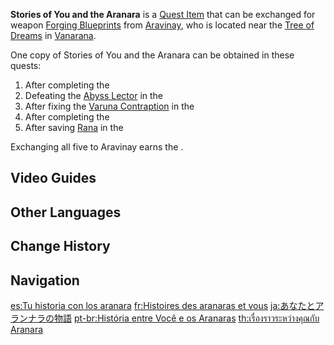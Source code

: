 {{Item Infobox
|id            = 101832
|image         = Item Stories of You and the Aranara.png
|type          = Quest Items
|group         = Quest Currencies
|quality       = 4
|description   = So many wonderful things transpired during your adventures with the Aranara. In the world of the Aranara where stories are highly valued, maybe someone is willing to "exchange" these with you.
|source1       = [[The World of Aranara]]
}}
'''Stories of You and the Aranara''' is a [[Quest Item]] that can be exchanged for weapon [[Forging Blueprints]] from [[Aravinay]], who is located near the [[Tree of Dreams]] in [[Vanarana (Subarea)|Vanarana]].

One copy of Stories of You and the Aranara can be obtained in these quests:
# After completing the {{Quest|The World of Aranara}}
# Defeating the [[Abyss Lector]] in the {{Quest|Vimana Agama}}
# After fixing the [[Varuna Contraption]] in the {{Quest|Varuna Gatha}}
# After completing the {{Quest|Agnihotra Sutra}}
# After saving [[Rana]] in the {{Quest|In the End, the Forest Will Remember}}

Exchanging all five to Aravinay earns the {{Achievement|The Tale of the Forest}}.

==Video Guides==
{{EVT
| video1 = https://youtu.be/iDK8w4C7B2E
| caption1 = How to obtain ALL 5 Stories of You and the Aranara
}}

==Other Languages==
{{Other Languages
|en       = Stories of You and the Aranara
|zhs      = 关于你与兰那罗的故事
|zhs_rm   = Guānyú Nǐ yǔ Lánnàluó de Gùshì
|zht      = 關於{{MC|m=你|f=妳}}與蘭那羅的故事
|zht_rm   = Guānyú Nǐ yǔ Lánnàluó de Gùshì
|zh_tl    = Stories of You and the Aranara
|ja       = あなたとアランナラの物語
|ja_rm    = Anata to Arannara no Monogatari
|ja_tl    = Stories of You and the Aranara
|ko       = 당신과 아란나라에 대한 이야기
|ko_rm    = Dangsin'gwa Arannara-e Daehan Iyagi
|ko_tl    = Stories of You and the Aranara
|es       = Tu historia con los aranara
|es_tl    = Your Story with the Aranara
|fr       = Histoires des aranaras et vous
|fr_tl    = Stories of You and the Aranara
|ru       = Истории о {{MC|m=путешественнике|f=путешественнице}} и аранарах
|ru_tl    = Stories of the {{MC|Traveler|mf=1}} and Aranara
|th       = เรื่องราวระหว่างคุณกับ Aranara
|th_rm    = 
|th_tl    = Stories between you and Aranara
|vi       = Câu Chuyện Về Bạn Và Aranara
|vi_tl    = 
|de       = Geschichten von dir und den Aranara
|de_tl    = Stories of You and the Aranara
|id       = Mengenai Kisahmu dan Aranara&nbsp;....
|id_tl    = About Your Stories and the Aranara...
|pt       = História entre Você e os Aranaras
|pt_tl    = 
|tr       = Aranaralar ile Hikayelerin
|tr_tl    = 
|it       = Racconti di te insieme agli Aranara
|it_tl    = 
}}

==Change History==
{{Change History|3.0}}

==Navigation==
{{Precious Navbox|Currency}}

[[es:Tu historia con los aranara]]
[[fr:Histoires des aranaras et vous]]
[[ja:あなたとアランナラの物語]]
[[pt-br:História entre Você e os Aranaras]]
[[th:เรื่องราวระหว่างคุณกับ Aranara]]